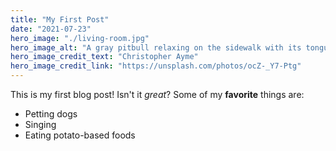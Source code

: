 ```yaml
---
title: "My First Post"
date: "2021-07-23"
hero_image: "./living-room.jpg"
hero_image_alt: "A gray pitbull relaxing on the sidewalk with its tongue hanging out"
hero_image_credit_text: "Christopher Ayme"
hero_image_credit_link: "https://unsplash.com/photos/ocZ-_Y7-Ptg"
---
```

This is my first blog post! Isn't it *great*?
Some of my **favorite** things are:
* Petting dogs
* Singing
* Eating potato-based foods